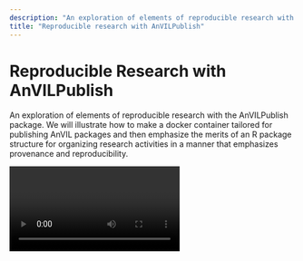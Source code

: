 ```yaml
---
description: "An exploration of elements of reproducible research with the AnVILPublish package. We will illustrate how to make a docker container tailored for publishing AnVIL packages and then emphasize the merits of an R package structure for organizing research activities in a manner that emphasizes provenance and reproducibility."
title: "Reproducible research with AnVILPublish"
---
```


# Reproducible Research with AnVILPublish

An exploration of elements of reproducible research with the AnVILPublish package. We will illustrate how to make a docker container tailored for publishing AnVIL packages and then emphasize the merits of an R package structure for organizing research activities in a manner that emphasizes provenance and reproducibility.

<Video url="https://youtu.be/19upPoqNpx0" />

<Alert icon={false} severity="info">
  <AlertTitle>Notes</AlertTitle>

  1. Visit the [course schedule](/events/bioconductor-popup-workshops-20210531#other-sessions) for links to the recorded session, and to other workshops in the series.
  1. The material below requires a billing account. We provide a billing account during the workshop, but if you're following along on your own see '[Next Steps](/learn/data-analysts/reproducible-research-with-anvilpublish#next-steps)' for how to create a billing account.
  1. Access to the workspaces we use may require registration; please [sign up](https://forms.gle/HCY2DM2QsuxAwdhv6) with your AnVIL email address.

</Alert>

## Learning Objectives

This week we'll explore elements of reproducible research with the AnVILPublish package. We will illustrate how to make a docker container tailored to a particular purpose (in this case, publishing AnVIL packages!). We'll then emphasize the merits of an R package structure for organizing research activities in a manner that emphasizes provenance and reproducibility. The R package structure coupled with git will form the basis of AnVIL workspace creation, allowing us to maintain a single, version-controlled source for Jupyter notebook or RStudio-based AnVIL workspaces.

## Key Resources

- Visit https://anvil.terra.bio to use the AnVIL platform.
- The directory and text-file structure of R packages make them easy to write, maintain, and validate; the [Writing R Extensions](https://cran.r-project.org/doc/manuals/r-release/R-exts.html) vignette that comes with R is the definitive source; an excellent resource is [R Packages](https://r-pkgs.org/) (e-)book.
- Docker containers form a basis for reproducibility in AnVIL; we make use of custom docker containers extending the [terra-jupyter-bioconductor](https://github.com/DataBiosphere/terra-docker) and [anvilproject-rstudio-bioconductor](https://github.com/anvilproject/anvil-docker) images following instructions at [Docker tutorial: Custom cloud environments for Jupyter notebooks](https://support.terra.bio/hc/en-us/articles/360037143432) ([terra-docker/README.md](https://github.com/DataBiosphere/terra-docker/blob/master/README.md) is also useful).

## Review

#### Previously...

- The [course schedule](/events/bioconductor-popup-workshops-20210531#other-sessions) contains links and videos of previous sessions

#### Essential Steps

- Login
- Workspaces
- Billing accounts
- (R-based) Jupyter notebooks or RStudio for interactive analysis

#### Cloud Computing Environment

- Runtime and persistent disk
- Workspace DATA and buckets
- AnVIL package for interaction with workspace components

## Workshop Activities

### What's the purpose?

- RStudio provides a rich environment for working in R, but Jupyter notebooks are also relevant, e.g., providing a focused analysis for less-experienced collaborators to walk through.
- We'd like to be able to provide users with documentation that is accessible in either environment.
- The documentation should be consistent across environments.

#### Provenance is important

- Who wrote or contributed to the software?
- What does the software do?
- What license is it available under?
- What version of the software is currently in use?

### Setup

- Log in to [AnVIL](https://anvil.terra.bio) using the email address you used to register for the course and navigate (via the HAMBURGER) to Workspaces.
- Clone the [Bioconductor-Workshop-AnVILPublish](http://Bioconductor-Workshop-AnVILPublish) workspace
  - Unique workspace name
  - Billing project: deeppilots-bioconductor-jun7

#### Start a CUSTOM CLOUD ENVIRONMENT

- 'Cloud Environment' in the top right of the workspace, choose 'Customize'
  ![Customize Cloud Environment](/consortia/learn/data-analysts/anvilpublish-customize-cloud-environment.png)
- From the 'Application Configuration' dropdown, choose 'Custom Environment'
  ![Select Custom Environment](/consortia/learn/data-analysts/anvilpublish-selected-custom-environment.png)
- For 'Container Image' enter gcr.io/bioconductor-anvil/anvil-rstudio-bioconductor-anvilpublish:3.12-0.0.2
  ![Enter Container Image](/consortia/learn/data-analysts/anvilpublish-container-image.png)

## R Packages

Create local git clones of the source code of two packages

```shell
system2("git", c("clone", "https://github.com/Bioconductor/AnVILPublish"))
system2("git", c("clone", "https://github.com/mtmorgan/AnVILPublishDemo"))
```

Simple text-based files organize R code, help pages, vignettes, and metadata.

```
AnVILPublishDemo$ tree
.
├── DESCRIPTION
├── NAMESPACE
├── R
│   └── utilities.R
├── README.md
├── man
│   └── utilities.Rd
└── vignettes
└── A_Introduction.Rmd
```

Packages are extensible, e.g., all files under an 'inst/' directory are installed with the package

```
├── inst
│   ├── docker
│   │   ├── anvil-rstudio-bioconductor-anvilpublish
│   │   │   └── Dockerfile
│   │   └── terra-juptyer-bioconductor-anvilpublish
│   │       └── Dockerfile
│   ├── tables
│   │   └── participants.csv
│   └── workflows
│       └── coming_soon.wdl
```

The DESCRIPTION file provides provenance, including title, version, description, author(s) & their contributions, licensing, as well as system dependencies.

```
Package: AnVILPublishDemo
Title: Simple Demonstration of AnVILPublish Functionality
Version: 0.0.1
Authors@R:
c(person(
given = "Martin",
family = "Morgan",
role = c("aut", "cre"),
email = "mtmorgan.bioc@gmail.com",
comment = c(ORCID = "0000-0002-5874-8148")
))
Description: AnVILPublish is a way to transform R / Bioconductor
packages, especially vignettes, in Jupyter notebooks for use in
the AnVIL computational environment. The AnVILPublishDemo package
illustrates some of this functionality.
License: Artistic-2.0
Encoding: UTF-8
LazyData: true
Roxygen: list(markdown = TRUE)
RoxygenNote: 7.1.1
Suggests:
knitr,
rmarkdown
VignetteBuilder: knitr
```

#### Vignettes

- A natural place to document what the package does in a narrative 'literate programming' manner. If the code in the vignette does not work, then the package does not build and check successfully.
- Vignettes may also contain metadata, e.g., the author and date last revised.

### From R Package to AnVIL Workspace

Easy!

```shell
AnVILPublish::as_workspace(
"~/AnVILPublishDemo",
"deeppilots-bioconductor-jun7",
"AnVILPublishDemo-YOUR_NAME_HERE",
create = TRUE
)
```

What do we get?

- DASHBOARD: Provenance -- title, authors, description, version, license
- NOTEBOOKS: ready to evaluate under an R kernel
- DATA: tables from packages added. Interpolation of google bucket possible
- All described in the AnVILPublish vignette

Maybe a little surprising...

- The package can be developed on your own computer (for instance), and published from there, provided gcloud software is installed.

### A Little Under the Hood: Custom Docker Files

## Summary

### What You've Accomplished

Appreciated R package structure

- Organizing components of analysis
- Literate programming
- Provenance

Transforming packages to notebooks and workspaces

- Metadata as DASHBOARD entries, including provenance
- Vignettes as Jupyter notebooks
- DATA tables populated from the package
- Coming soon: addition of workflows; creating workspaces for RStudio

## Next Steps

- Follow instructions at [Set up billing with $300 Google credits to explore Terra](https://support.terra.bio/hc/en-us/articles/360046295092) to enable billing for your own projects.

## Frequently Asked Question

- What docker images can be used as base images for customization? The main images derive from [terra-jupyter-bioconductor](https://github.com/DataBiosphere/terra-docker/tree/master/terra-jupyter-bioconductor) (for Jupyter-based images) and [anvil-rstudio-bioconductor](https://github.com/anvilproject/anvil-docker/tree/master/anvil-rstudio-bioconductor) (for RStudio-based images). Any container can be used in a workflow.
- Can you specify the runtime environment as part of the workspace? This does not seem to be possible at the moment. One could include a notebook or other code that checked the runtime to see that it meets particular conditions, but this would rely on the user running the code.
- Enhance reproducibility by 'fixing' package versions, e.g., using packr? Instead, specify precise package versions in a customized Dockerfile.
